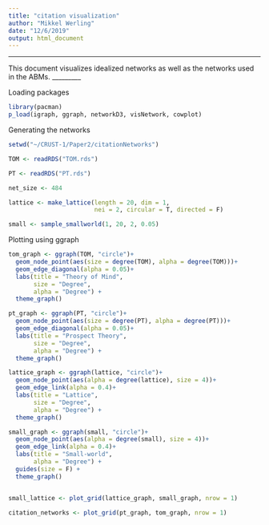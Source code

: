 ```yaml
---
title: "citation visualization"
author: "Mikkel Werling"
date: "12/6/2019"
output: html_document
---
```

_________
This document visualizes idealized networks as well as the networks used in the ABMs. 
_________



Loading packages

```r
library(pacman)
p_load(igraph, ggraph, networkD3, visNetwork, cowplot)
```

Generating the networks

```r

setwd("~/CRUST-1/Paper2/citationNetworks")

TOM <- readRDS("TOM.rds")

PT <- readRDS("PT.rds")

net_size <- 484

lattice <- make_lattice(length = 20, dim = 1, 
                        nei = 2, circular = T, directed = F)

small <- sample_smallworld(1, 20, 2, 0.05)
```

Plotting using ggraph

```r
tom_graph <- ggraph(TOM, "circle")+
  geom_node_point(aes(size = degree(TOM), alpha = degree(TOM)))+
  geom_edge_diagonal(alpha = 0.05)+
  labs(title = "Theory of Mind",
       size = "Degree",
       alpha = "Degree") + 
  theme_graph()

pt_graph <- ggraph(PT, "circle")+
  geom_node_point(aes(size = degree(PT), alpha = degree(PT)))+
  geom_edge_diagonal(alpha = 0.05)+
  labs(title = "Prospect Theory",
       size = "Degree",
       alpha = "Degree") + 
  theme_graph()

lattice_graph <- ggraph(lattice, "circle")+
  geom_node_point(aes(alpha = degree(lattice), size = 4))+
  geom_edge_link(alpha = 0.4)+
  labs(title = "Lattice",
       size = "Degree",
       alpha = "Degree") + 
  theme_graph()

small_graph <- ggraph(small, "circle")+
  geom_node_point(aes(alpha = degree(small), size = 4))+
  geom_edge_link(alpha = 0.4)+
  labs(title = "Small-world",
       alpha = "Degree") + 
  guides(size = F) + 
  theme_graph()


small_lattice <- plot_grid(lattice_graph, small_graph, nrow = 1)

citation_networks <- plot_grid(pt_graph, tom_graph, nrow = 1)

```
